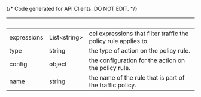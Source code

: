 {/* Code generated for API Clients. DO NOT EDIT. */}

| &nbsp;      | &nbsp;             | &nbsp;                                                          |
| ----------- | ------------------ | --------------------------------------------------------------- |
| expressions | List&lt;string&gt; | cel expressions that filter traffic the policy rule applies to. |
| type        | string             | the type of action on the policy rule.                          |
| config      | object             | the configuration for the action on the policy rule.            |
| name        | string             | the name of the rule that is part of the traffic policy.        |
